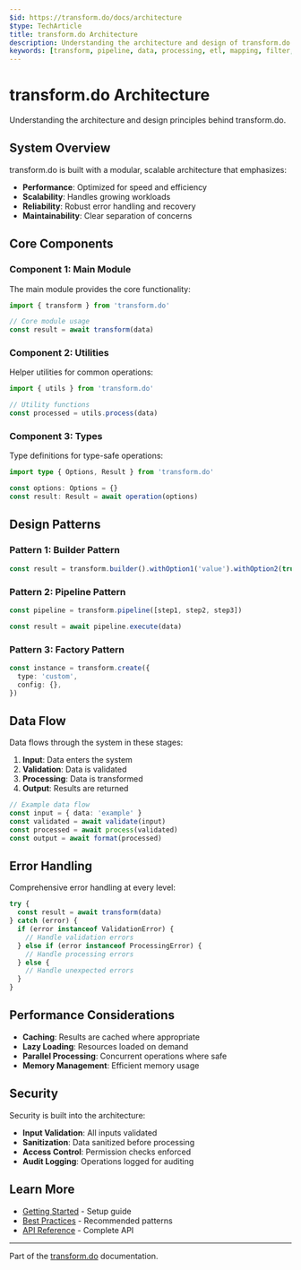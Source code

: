 ```yaml
---
$id: https://transform.do/docs/architecture
$type: TechArticle
title: transform.do Architecture
description: Understanding the architecture and design of transform.do
keywords: [transform, pipeline, data, processing, etl, mapping, filter, reduce, map, architecture, design, system]
---
```


# transform.do Architecture

Understanding the architecture and design principles behind transform.do.

## System Overview

transform.do is built with a modular, scalable architecture that emphasizes:

- **Performance**: Optimized for speed and efficiency
- **Scalability**: Handles growing workloads
- **Reliability**: Robust error handling and recovery
- **Maintainability**: Clear separation of concerns

## Core Components

### Component 1: Main Module

The main module provides the core functionality:

```typescript
import { transform } from 'transform.do'

// Core module usage
const result = await transform(data)
```

### Component 2: Utilities

Helper utilities for common operations:

```typescript
import { utils } from 'transform.do'

// Utility functions
const processed = utils.process(data)
```

### Component 3: Types

Type definitions for type-safe operations:

```typescript
import type { Options, Result } from 'transform.do'

const options: Options = {}
const result: Result = await operation(options)
```

## Design Patterns

### Pattern 1: Builder Pattern

```typescript
const result = transform.builder().withOption1('value').withOption2(true).build()
```

### Pattern 2: Pipeline Pattern

```typescript
const pipeline = transform.pipeline([step1, step2, step3])

const result = await pipeline.execute(data)
```

### Pattern 3: Factory Pattern

```typescript
const instance = transform.create({
  type: 'custom',
  config: {},
})
```

## Data Flow

Data flows through the system in these stages:

1. **Input**: Data enters the system
2. **Validation**: Data is validated
3. **Processing**: Data is transformed
4. **Output**: Results are returned

```typescript
// Example data flow
const input = { data: 'example' }
const validated = await validate(input)
const processed = await process(validated)
const output = await format(processed)
```

## Error Handling

Comprehensive error handling at every level:

```typescript
try {
  const result = await transform(data)
} catch (error) {
  if (error instanceof ValidationError) {
    // Handle validation errors
  } else if (error instanceof ProcessingError) {
    // Handle processing errors
  } else {
    // Handle unexpected errors
  }
}
```

## Performance Considerations

- **Caching**: Results are cached where appropriate
- **Lazy Loading**: Resources loaded on demand
- **Parallel Processing**: Concurrent operations where safe
- **Memory Management**: Efficient memory usage

## Security

Security is built into the architecture:

- **Input Validation**: All inputs validated
- **Sanitization**: Data sanitized before processing
- **Access Control**: Permission checks enforced
- **Audit Logging**: Operations logged for auditing

## Learn More

- [Getting Started](./getting-started) - Setup guide
- [Best Practices](./best-practices) - Recommended patterns
- [API Reference](../api/reference) - Complete API

---

Part of the [transform.do](https://transform.do) documentation.
